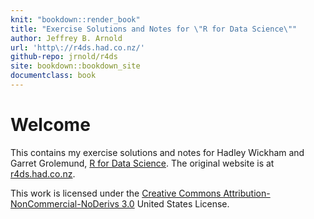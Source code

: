 ```yaml
---
knit: "bookdown::render_book"
title: "Exercise Solutions and Notes for \"R for Data Science\""
author: Jeffrey B. Arnold
url: 'http\://r4ds.had.co.nz/'
github-repo: jrnold/r4ds
site: bookdown::bookdown_site
documentclass: book
---
```


# Welcome {-}

This contains my exercise solutions and notes for Hadley Wickham and Garret Grolemund, [R for Data Science](http://amzn.to/2aHLAQ1). The original website is at [r4ds.had.co.nz](http://r4ds.had.co.nz/).

This work is licensed under the [Creative Commons Attribution-NonCommercial-NoDerivs 3.0](http://creativecommons.org/licenses/by-nc-nd/3.0/us/) United States License. 
